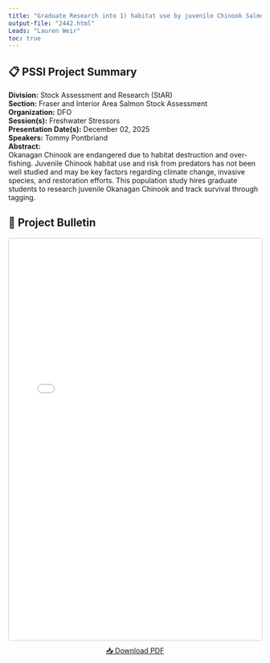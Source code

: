 ```yaml
---
title: "Graduate Research into 1) habitat use by juvenile Chinook Salmon in the Canadian Okanagan River and Lake system and 2) predation on juvenile salmon in the Canadian Okanagan River and Lake system"
output-file: "2442.html"
Leads: "Lauren Weir"
toc: true
---
```


## 📋 PSSI Project Summary

**Division:** Stock Assessment and Research (StAR)  
**Section:** Fraser and Interior Area Salmon Stock Assessment  
**Organization:** DFO  
**Session(s):** Freshwater Stressors  
**Presentation Date(s):** December 02, 2025  
**Speakers:** Tommy Pontbriand  
**Abstract:**  
Okanagan Chinook are endangered due to habitat destruction and over-fishing. Juvenile Chinook habitat use and risk from predators has not been well studied and may be key factors regarding climate change, invasive species, and restoration efforts. This population study hires graduate students to research juvenile Okanagan Chinook and track survival through tagging.   

## 📄 Project Bulletin

<iframe src="../../data/PSSI_bulletin/2442.pdf" width="100%" height="800px" style="border: 1px solid #ccc; border-radius: 4px;"></iframe>

<p style="text-align: center; margin-top: 10px;">
[📥 Download PDF](../../data/PSSI_bulletin/2442.pdf){.btn .btn-primary target="_blank"}
</p>

